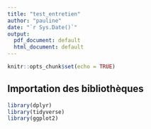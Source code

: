 ```yaml
---
title: "test_entretien"
author: "pauline"
date: "`r Sys.Date()`"
output:
  pdf_document: default
  html_document: default
---
```


```r
knitr::opts_chunk$set(echo = TRUE)
```


## Importation des bibliothèques
```r
library(dplyr)
library(tidyverse)
library(ggplot2)
```

